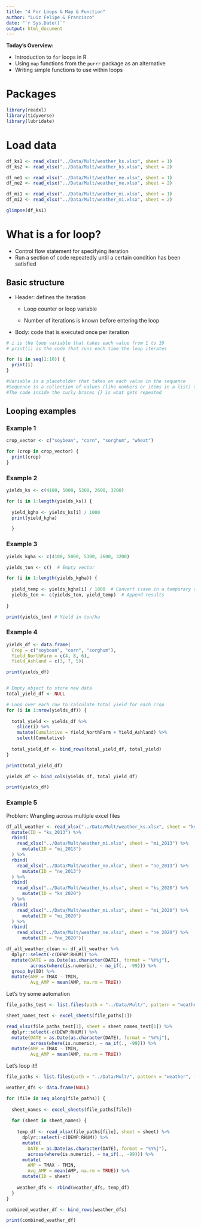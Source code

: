 ```yaml
---
title: "4 For Loops & Map & Function"
author: "Luiz Felipe & Francisco"
date: "`r Sys.Date()`"
output: html_document
---
```


**Today's Overview:**

-   Introduction to `for` loops in R
-   Using `map` functions from the `purrr` package as an alternative
-   Writing simple functions to use within loops

# Packages

```r
library(readxl)
library(tidyverse)
library(lubridate)
```

# Load data

```r
df_ks1 <- read_xlsx("../Data/Mult/weather_ks.xlsx", sheet = 1)
df_ks2 <- read_xlsx("../Data/Mult/weather_ks.xlsx", sheet = 2)

df_ne1 <- read_xlsx("../Data/Mult/weather_ne.xlsx", sheet = 1)
df_ne2 <- read_xlsx("../Data/Mult/weather_ne.xlsx", sheet = 2)

df_mi1 <- read_xlsx("../Data/Mult/weather_mi.xlsx", sheet = 1)
df_mi2 <- read_xlsx("../Data/Mult/weather_mi.xlsx", sheet = 2)

glimpse(df_ks1)
```

# What is a for loop?

-   Control flow statement for specifying iteration
-   Run a section of code repeatedly until a certain condition has been satisfied

## Basic structure

-   Header: defines the iteration

    -   Loop counter or loop variable

    -   Number of iterations is known before entering the loop

-   Body: code that is executed once per iteration

```r
# i is the loop variable that takes each value from 1 to 10
# print(i) is the code that runs each time the loop iterates

for (i in seq(1:10)) {
  print(i)
}

#Variable is a placeholder that takes on each value in the sequence
#Sequence is a collection of values (like numbers or items in a list) that you want to loop through
#The code inside the curly braces {} is what gets repeated
```

## Looping examples

### Example 1

```r
crop_vector <- c("soybean", "corn", "sorghum", "wheat")

for (crop in crop_vector) {
  print(crop)
}
```

### Example 2

```r
yields_ks <- c(4100, 5000, 5300, 2600, 3200)

for (i in 1:length(yields_ks)) {
  
  yield_kgha <- yields_ks[i] / 1000
  print(yield_kgha)

  }
```

### Example 3

```r
yields_kgha <- c(4100, 5000, 5300, 2600, 3200)

yields_ton <- c()  # Empty vector

for (i in 1:length(yields_kgha)) {
  
  yield_temp <- yields_kgha[i] / 1000  # Convert (save in a temporary object)
  yields_ton <- c(yields_ton, yield_temp)  # Append results
  
}

print(yields_ton) # Yield in ton/ha
```

### Example 4

```r
yields_df <- data.frame(
  Crop = c("soybean", "corn", "sorghum"),
  Yield_NorthFarm = c(4, 8, 6),
  Yield_Ashland = c(3, 7, 5))

print(yields_df)


# Empty object to store new data
total_yield_df <- NULL

# Loop over each row to calculate total yield for each crop
for (i in 1:nrow(yields_df)) {
  
  total_yield <- yields_df %>% 
    slice(i) %>%  
    mutate(Cumulative = Yield_NorthFarm + Yield_Ashland) %>%  
    select(Cumulative)  
  
  total_yield_df <- bind_rows(total_yield_df, total_yield)
}

print(total_yield_df)

yields_df <- bind_cols(yields_df, total_yield_df)

print(yields_df)
```

    
### Example 5

Problem: Wrangling across multiple excel files

```r
df_all_weather <- read_xlsx("../Data/Mult/weather_ks.xlsx", sheet = "ks_2013") %>%
  mutate(ID = "ks_2013") %>%
  rbind(
    read_xlsx("../Data/Mult/weather_mi.xlsx", sheet = "mi_2013") %>%
      mutate(ID = "mi_2013")
  ) %>%
  rbind(
    read_xlsx("../Data/Mult/weather_ne.xlsx", sheet = "ne_2013") %>%
      mutate(ID = "ne_2013")
  ) %>%
  rbind(
    read_xlsx("../Data/Mult/weather_ks.xlsx", sheet = "ks_2020") %>%
      mutate(ID = "ks_2020")
  ) %>%
  rbind(
    read_xlsx("../Data/Mult/weather_mi.xlsx", sheet = "mi_2020") %>%
      mutate(ID = "mi_2020")
  ) %>%
  rbind(
    read_xlsx("../Data/Mult/weather_ne.xlsx", sheet = "ne_2020") %>%
      mutate(ID = "ne_2020"))

df_all_weather_clean <- df_all_weather %>%
  dplyr::select(-c(DEWP:RHUM)) %>% 
  mutate(DATE = as.Date(as.character(DATE), format = "%Y%j"),  
         across(where(is.numeric), ~ na_if(., -99))) %>%
  group_by(ID) %>%  
  mutate(AMP = TMAX - TMIN,
         Avg_AMP = mean(AMP, na.rm = TRUE))
```

Let's try some automation

```r
file_paths_test <- list.files(path = "../Data/Mult/", pattern = "weather", full.names = TRUE)

sheet_names_test <- excel_sheets(file_paths[1])

read_xlsx(file_paths_test[1], sheet = sheet_names_test[1]) %>%
  dplyr::select(-c(DEWP:RHUM)) %>% 
  mutate(DATE = as.Date(as.character(DATE), format = "%Y%j"),  
         across(where(is.numeric), ~ na_if(., -99))) %>%
  mutate(AMP = TMAX - TMIN,
         Avg_AMP = mean(AMP, na.rm = TRUE))
```

Let's loop it!!

```r
file_paths <- list.files(path = "../Data/Mult/", pattern = "weather", full.names = TRUE)

weather_dfs <- data.frame(NULL)

for (file in seq_along(file_paths)) {
  
  sheet_names <- excel_sheets(file_paths[file])
  
  for (sheet in sheet_names) {
    
    temp_df <- read_xlsx(file_paths[file], sheet = sheet) %>%
      dplyr::select(-c(DEWP:RHUM)) %>%                      
      mutate(
        DATE = as.Date(as.character(DATE), format = "%Y%j"),  
        across(where(is.numeric), ~ na_if(., -99))) %>%
      mutate(
        AMP = TMAX - TMIN,                                      
        Avg_AMP = mean(AMP, na.rm = TRUE)) %>%
      mutate(ID = sheet)                                 
    
    weather_dfs <- rbind(weather_dfs, temp_df)
  }
}

combined_weather_df <- bind_rows(weather_dfs)

print(combined_weather_df)
```

    


    
    
    
    
    
